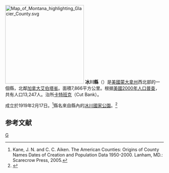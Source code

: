 {{noteTA
|T=zh-hans:冰川县 (蒙大拿州);zh-hk:冰川縣 (蒙大拿州);zh-tw:冰川郡 (蒙大拿州);
}}

[[File:Map_of_Montana_highlighting_Glacier_County.svg|250px]]
'''冰川縣'''（{{lang-en|Glacier County}}）是[[美國|美國]][[蒙大拿州|蒙大拿州]]西北部的一個縣，北鄰[[加拿大|加拿大]][[艾伯塔省|艾伯塔省]]。面積7,866平方公里。根据[[美國2000年人口普查|美國2000年人口普查]]，共有人口13,247人。治所[[卡特班克|卡特班克]]（Cut Bank）。

成立於1919年2月17日。<ref>Kane, J. N. and C. C. Aiken. The American Counties: Origins of County Names Dates of Creation and Population Data 1950-2000. Lanham, MD.: Scarecrow Press, 2005. </ref>縣名來自縣內的[[冰川國家公園_(美國)|冰川國家公園]]。<ref>{{Cite web |url=http://www.montanarailroadhistory.info/MontanaPlaceNames.htm |title=Montana Railroad History - MONTANA PLACE NAMES |accessdate=2007-04-19 |archive-date=2007-03-11 |archive-url=https://web.archive.org/web/20070311053128/http://www.montanarailroadhistory.info/MontanaPlaceNames.htm |dead-url=no }}</ref>

== 参考文献 ==
<div class="references-small">
<references />
</div>

[[Category:蒙大拿州行政區劃|G]]